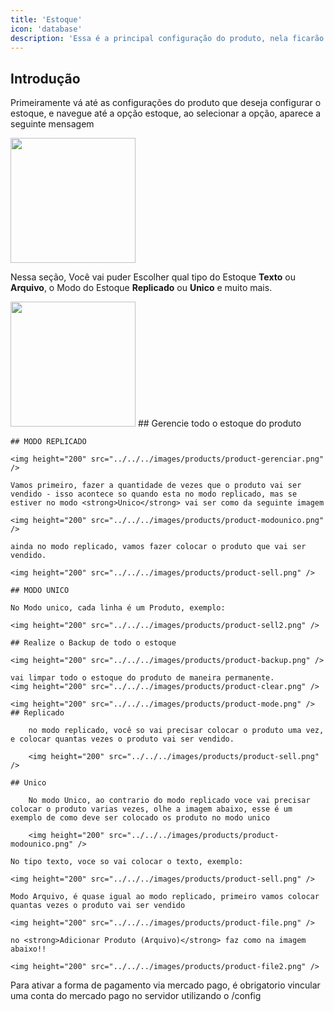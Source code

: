 ```yaml
---
title: 'Estoque'
icon: 'database'
description: 'Essa é a principal configuração do produto, nela ficarão todos os itens do produto para os usuarios comprarem'
---
```


## Introdução

Primeiramente vá até as configurações do produto que deseja configurar o estoque, e navegue até a opção estoque, ao selecionar a opção, aparece a seguinte mensagem

<img height="200" src="../../../images/products/product-stock.png" />

Nessa seção, Você vai puder Escolher qual tipo do Estoque <strong>Texto</strong> ou <strong>Arquivo</strong>, o Modo do Estoque <strong>Replicado</strong> ou <strong>Unico</strong> e muito mais.

<img height="200" src="../../../images/products/product-stock2.png" />

<Tabs>
    <Tab title="Gerenciar">
    ## Gerencie todo o estoque do produto

    ## MODO REPLICADO 

    <img height="200" src="../../../images/products/product-gerenciar.png" />

    Vamos primeiro, fazer a quantidade de vezes que o produto vai ser vendido - isso acontece so quando esta no modo replicado, mas se estiver no modo <strong>Unico</strong> vai ser como da seguinte imagem
    
    <img height="200" src="../../../images/products/product-modounico.png" />

    ainda no modo replicado, vamos fazer colocar o produto que vai ser vendido.

    <img height="200" src="../../../images/products/product-sell.png" />

    ## MODO UNICO

    No Modo unico, cada linha é um Produto, exemplo:
    
    <img height="200" src="../../../images/products/product-sell2.png" />
 
</Tab>
    <Tab title="Backup">

    ## Realize o Backup de todo o estoque

    <img height="200" src="../../../images/products/product-backup.png" />


</Tab>
    <Tab title="Limpar">

    vai limpar todo o estoque do produto de maneira permanente.
    <img height="200" src="../../../images/products/product-clear.png" />

</Tab>
    <Tab title="Modos">

    <img height="200" src="../../../images/products/product-mode.png" />
    ## Replicado

        no modo replicado, você so vai precisar colocar o produto uma vez, e colocar quantas vezes o produto vai ser vendido.

        <img height="200" src="../../../images/products/product-sell.png" />

    ## Unico

        No modo Unico, ao contrario do modo replicado voce vai precisar colocar o produto varias vezes, olhe a imagem abaixo, esse é um exemplo de como deve ser colocado os produto no modo unico

        <img height="200" src="../../../images/products/product-modounico.png" />
</Tab>
    <Tab title="Tipos">

    No tipo texto, voce so vai colocar o texto, exemplo:

    <img height="200" src="../../../images/products/product-sell.png" />

    Modo Arquivo, é quase igual ao modo replicado, primeiro vamos colocar quantas vezes o produto vai ser vendido

    <img height="200" src="../../../images/products/product-file.png" />

    no <strong>Adicionar Produto (Arquivo)</strong> faz como na imagem abaixo!!

    <img height="200" src="../../../images/products/product-file2.png" />
    
</Tab>
</Tabs> 
<Warning>Para ativar a forma de pagamento via mercado pago, é obrigatorio vincular uma conta do mercado pago no servidor utilizando o /config</Warning>